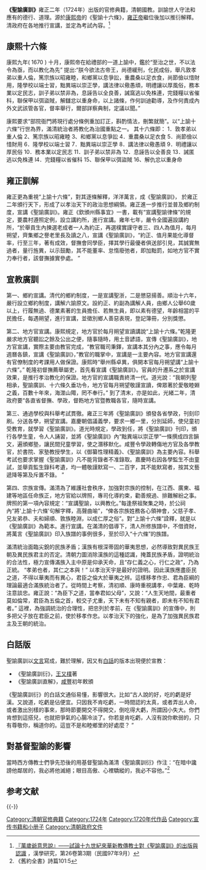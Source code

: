 '''《聖諭廣訓》'''雍正二年（1724年）出版的官修典籍，清朝國教。訓諭世人守法和應有的德行、道理。源於[[康熙帝|康熙帝]]的《聖諭十六條》，[[雍正帝|雍正帝]]繼位後加以推衍解釋。清政府在各地推行宣講，並定為考試內容。<ref>[http://ccs.ncl.edu.tw/Chinese_studies_26_3/26_3_main.htm  『萬歲爺意思說』——試論十九世紀來華新教傳教士對《聖諭廣訓》的出版與認識] {{Wayback|url=http://ccs.ncl.edu.tw/Chinese_studies_26_3/26_3_main.htm |date=20131029065122 }}，漢學研究，第26卷第3期（民國97年9月）</ref>

==康熙十六條==
康熙九年( 1670 ) 十月，康熙帝在給禮部的一道上諭中，鑑於“至治之世，不以法令為亟，而以教化為先” 提出:“朕今欲法古帝王，尚德緩刑，化民成俗，舉凡敦孝弟以重人倫，篤宗族以昭雍睦，和鄉黨以息爭訟，重農桑以足衣食，尚節儉以惜財用，隆學校以端士習，黜異端以崇正學，講法律以儆愚頑，明禮讓以厚風俗，務本業以定民志，訓子弟以禁非為，息誣告以全良善，誡窩逃以免株連，完錢糧以省催科，聯保甲以弭盜賊，解讎忿以重身命，以上諸條，作何訓迪勸導，及作何責成內外文武該管各官，督率舉行，爾部詳察典制，定議以​​聞。”

康熙要求“部院衙門將現行處分條例重加訂正，斟酌情法，刪繁就簡”。以“上諭十六條”行世為界，滿清統治者將教化為治國重點之一。
其十六條即：
1．敦孝弟以重人倫 2、篤宗族以昭雍睦
3、和鄉黨以息爭訟 4．重農桑以足衣食
5．尚節儉以惜財用 6．隆學校以端士習
7．黜異端以崇正學 8．講法律以儆愚頑
9．明禮讓以厚民俗 10．務本業以定民志
11．訓子弟以禁非為 12．息誣告以全善良
13．誡匿逃以免株連 l4．完錢糧以省催科
15、聯保甲以弭盜賊 16、解仇忿以重身命

==雍正訓解==
雍正更為重視“上諭十六條”，對其逐條解釋，洋洋萬言，成《聖諭廣訓》， 於雍正二年頒行天下，形成了以孝治天下的政治思想綱領。雍正進一步推行並普及鄉約制度，宣講《聖諭廣訓》。雍正《欽頒州縣事宜》一書，載有“宣講聖諭律條”的規定，要農村遵照定例，設立講約所，進行宣講。雍年七年，嚴令全國遍設講約所，“於舉貢生內揀選老成者一人為約正，再選樸實謹守者三、四人為值月，每月朔望，齊集鄉之譽老里長及讀之八，宣講《聖諭廣訓》，“約正、值月果能化導督率，行至三年，著有成效，督撫會同學臣，擇其學行最優者俱送部引見，其誠實無過者，量行旌異，以示鼓勵，其不能董率、怠惰廢弛者，即加黜罰，如地方官不實力奉行者，該督撫據實參處。 ”

==宣教廣訓==
第一、鄉約宣講。清代的鄉約制度，一是宣講聖浙，二是懲惡揚善。順治十六年，嚴行設立鄉約制度，講解六諭原文。設約正、約副為講解人員，由鄉人公舉60歲以上，行履無過、德業素著的生員擔任、若無生員，即以素有德望，年齡相當的平民擔任，每遇朔望，進行宣講，並徵別鄉人善惡表現，登記簿冊，分別獎懲。

第二、地方官宣講。康熙規定，地方官於每月朔望宣讀講說“上諭十六條。”乾隆更嚴求地方官聽訟之餘及公出之便，隨事隨時，用土音諺語，宣傳《聖諭廣訓》，地方官宣講，實際主要由教官完成，“教官職司秉鐸，宣講本其分內之事，應令每月週曆各鎮，宣講《聖諭廣訓》，”教官的職掌中，宣講是一主要內容。地方官宣講還有官僚制度的考課用人做保證。康熙時“舉州縣卓異，俱開本官每月朔望講“上諭十六條”。” 乾隆初督撫薦舉屬吏，首先看宣講《聖諭廣訓》。官員的升遷系之於宣講效果，是推行孝治教化的保證。地方官的宣講職責終清一代。道光說：“我朝列聖相承，聖諭廣訓、十六條久垂功令，地方官每月朔望敬謹宣讀，俾眾著於愛敬睦婣之義，百數十年來，海澨山陬，罔不奉行。” 到了清末，亦是如此，光緒二年，清政府要“各直省督撫、學政，督飭地方官暨教職各官，隨時宣講。

第三、通過學校與科舉考試貫徹。雍正三年將《聖諭廣訓》頒發各省學政，刊刻印刷。分送各學，朔望宣講。嘉慶朝倡議義學，要求一鄉一里，分別延師，使兒童初受教育，就學習《聖諭廣訓》。道光時規定，學政到任，將《聖諭廣訓》刊印，頒行各學生童，令人人誦習，並將《聖諭廣訓》內“黜異端以崇正學”一條撰成四言韻文，遍頒鄉塾，讓民間兒童學習，使之潛移默化。咸豐令學政轉傷地方官及各學教官，於書院、家塾教授學生，以《御纂性理精義》、《聖諭廣訓》為主要內容。科舉考試也要求掌握《聖諭廣訓》凡不能背錄者不准錄取。嘉慶時右因各學監生不由童試，並舉貢監生錄科考遺，均一體敬謹默寫一、二百字，其不能默寫者，按其文藝遞降等第及斥置不錄。 ”

第四、宗族宣傳。滿清為了維護社會秩序，加強對宗族的控制，在江西、廣東、福建等地區任命族正，地方官給以牌照，專司化導約束，勸善規過、排難解紛之事。牌照的第一項內容規定：“宣講聖諭，以興教化。”每逢祭祖聚集之時，於公祠內“將'上諭十六條'句解字釋，高聲曲喻”，“俾各宗族姓務各心領神會，父慈子孝、兄友弟恭、夫和婦順、敦族睦淵，以成仁厚之俗”。對“上諭十六條”詮釋，就是以《聖諭廣訓》為範本。進行宣講。在滿清的倡導下，清人所修族譜中，不借資財，將萬言《聖諭廣訓》印入族譜的事例很多，至於印入“十六條”的族譜。

滿清統治面臨尖銳的民族矛盾；漢族有根深蒂固的華夷思想，必然導致對異民族王朝及異民族君主的否定。清朝力圖消除漢族的這種認識，掩蓋民族矛盾，證明統治的合法性，極力宣傳滿族入主中原是仰承天命，且“存仁義之心，行仁之政”，乃為正統。 “孝弟也者，其仁之本與！” 以孝治天宇是最好的證明。因此漢族應盡臣民之道，不得以華夷而有異心，君臣之倫大於華夷之辨。這樣移孝作忠、君為臣綱的理論最適合滿族統治者了。從時間上考察，清初順、康時重視講孝，中葉雍、乾時注意談忠。雍正說：“為臣下之道，當奉君如父母”，又說：“人生天地間，最重者莫如倫常，君臣為五倫之首，較交子尤重，天下未有不知有親者，即未有不知有君者。” 這裡，為強調統治的合理性，把忠列於孝前，在《聖諭廣訓》的宣傳中，則多把父子放在君臣之前，使於移孝作忠。以孝治天下的強化，是為了加強異民族君主及王朝的統治。

==白話版==
聖諭廣訓以[[文言|文言]]寫成，難於理解，因又有[[白話|白話]]的版本出現便於宣教：
*《聖諭廣訓衍》，[[王又樸|王又樸]]著
*《聖諭廣訓直解》，[[咸豐|咸豐]]初年敕頒

《聖諭廣訓衍》的白話文通俗易懂，影響很大。比如“古人說的好，吃的虧是好漢。又說道，吃虧是佔便宜。只因我不肯吃虧，一時間認的太真，或者弄出人命，或者激出別樣的事來，那時節要開交不得開交，倒吃得大虧，所謂因小失大。你們肯想到這搭兒，也就把爭氣的心腸冷淡了。你若是肯吃虧，人沒有說你軟弱的，只有尊敬你，稱道你的。這豈不是和睦鄉里的好處麼？ ”

==對基督聖諭的影響==
當時西方傳教士們爭先恐後的用基督聖諭為滿清《聖諭廣訓衍》作注：“在暗中讒謗他鄰居的，我必將他滅絕；眼目高傲、心裡驕縱的，我必不容他。”<ref>《舊約全書》詩篇101:5</ref>

==参考文献==
<div class="references-small">
<references />
</div>

{{-}}
{{清朝欽定及奉敕編撰典籍|子}}

[[Category:清朝官修典籍|Category:清朝官修典籍]]
[[Category:1724年|Category:1724年]]
[[Category:1720年代作品|Category:1720年代作品]]
[[Category:宣传书籍和小册子|Category:宣传书籍和小册子]]
[[Category:清朝政府文件|Category:清朝政府文件]]